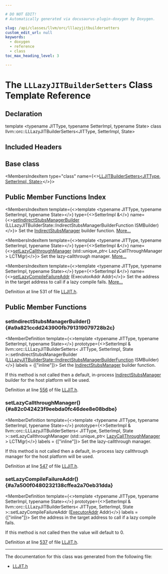 ```yaml
---

# DO NOT EDIT!
# Automatically generated via docusaurus-plugin-doxygen by Doxygen.

slug: /api/classes/llvm/orc/lllazyjitbuildersetters
custom_edit_url: null
keywords:
  - doxygen
  - reference
  - class
toc_max_heading_level: 3

---
```





# The `LLLazyJITBuilderSetters` Class Template Reference

<DoxygenPage pluginConfig={pluginConfig}>



## Declaration

<CodeBlock>template &lt;typename JITType, typename SetterImpl, typename State&gt;
class llvm::orc::LLLazyJITBuilderSetters&lt;JITType, SetterImpl, State&gt;</CodeBlock>

## Included Headers

<IncludesList>
<IncludesListItem
  filePath="llvm/ExecutionEngine/Orc/LLJIT.h"
  permalink="/docs/api/files/include/include/llvm/include/llvm/executionengine/include/llvm/executionengine/orc/lljit-h"
  isLocal="true" />
</IncludesList>

## Base class

<MembersIndex>

<MembersIndexItem
  type="class"
  name={<><a href="/docs/api/classes/llvm/orc/lljitbuildersetters">LLJITBuilderSetters&lt;JITType, SetterImpl, State&gt;</a></>}>
</MembersIndexItem>

</MembersIndex>

## Public Member Functions Index

<MembersIndex>

<MembersIndexItem
  template={<>template &lt;typename JITType, typename SetterImpl, typename State&gt;</>}
  type={<>SetterImpl &amp;</>}
  name={<><a href="#a9a821ccdd243900fb791319079728b2c">setIndirectStubsManagerBuilder</a> (LLLazyJITBuilderState::IndirectStubsManagerBuilderFunction ISMBuilder)</>}>
Set the <a href="/docs/api/classes/llvm/orc/indirectstubsmanager">IndirectStubsManager</a> builder function. <a href="#a9a821ccdd243900fb791319079728b2c">More...</a>
</MembersIndexItem>

<MembersIndexItem
  template={<>template &lt;typename JITType, typename SetterImpl, typename State&gt;</>}
  type={<>SetterImpl &amp;</>}
  name={<><a href="#a82c042423f9eebda0fc46dee8e08bdbe">setLazyCallthroughManager</a> (std::unique&#95;ptr&lt; LazyCallThroughManager &gt; LCTMgr)</>}>
Set the lazy-callthrough manager. <a href="#a82c042423f9eebda0fc46dee8e08bdbe">More...</a>
</MembersIndexItem>

<MembersIndexItem
  template={<>template &lt;typename JITType, typename SetterImpl, typename State&gt;</>}
  type={<>SetterImpl &amp;</>}
  name={<><a href="#a7a500f0480232138cffea2a70eb31dda">setLazyCompileFailureAddr</a> (ExecutorAddr Addr)</>}>
Set the address in the target address to call if a lazy compile fails. <a href="#a7a500f0480232138cffea2a70eb31dda">More...</a>
</MembersIndexItem>

</MembersIndex>


Definition at line 531 of file <a href="/docs/api/files/include/include/llvm/include/llvm/executionengine/include/llvm/executionengine/orc/lljit-h">LLJIT.h</a>.

<SectionDefinition>

## Public Member Functions

### setIndirectStubsManagerBuilder() {#a9a821ccdd243900fb791319079728b2c}

<MemberDefinition
  template={<>template &lt;typename JITType, typename SetterImpl, typename State&gt;</>}
  prototype={<>SetterImpl &amp; llvm::orc::LLLazyJITBuilderSetters&lt; JITType, SetterImpl, State &gt;::setIndirectStubsManagerBuilder (<a href="/docs/api/classes/llvm/orc/lllazyjitbuilderstate/#a5b3291d514ce24e1e70b30d9c7eeceae">LLLazyJITBuilderState::IndirectStubsManagerBuilderFunction</a> ISMBuilder)</>}
  labels = {["inline"]}>
Set the <a href="/docs/api/classes/llvm/orc/indirectstubsmanager">IndirectStubsManager</a> builder function.

If this method is not called then a default, in-process <a href="/docs/api/classes/llvm/orc/indirectstubsmanager">IndirectStubsManager</a> builder for the host platform will be used.

Definition at line <a href="/docs/api/files/include/include/llvm/include/llvm/executionengine/include/llvm/executionengine/orc/lljit-h/#l00556">556</a> of file <a href="/docs/api/files/include/include/llvm/include/llvm/executionengine/include/llvm/executionengine/orc/lljit-h">LLJIT.h</a>.
</MemberDefinition>

### setLazyCallthroughManager() {#a82c042423f9eebda0fc46dee8e08bdbe}

<MemberDefinition
  template={<>template &lt;typename JITType, typename SetterImpl, typename State&gt;</>}
  prototype={<>SetterImpl &amp; llvm::orc::LLLazyJITBuilderSetters&lt; JITType, SetterImpl, State &gt;::setLazyCallthroughManager (std::unique&#95;ptr&lt; <a href="/docs/api/classes/llvm/orc/lazycallthroughmanager">LazyCallThroughManager</a> &gt; LCTMgr)</>}
  labels = {["inline"]}>
Set the lazy-callthrough manager.

If this method is not called then a default, in-process lazy callthrough manager for the host platform will be used.

Definition at line <a href="/docs/api/files/include/include/llvm/include/llvm/executionengine/include/llvm/executionengine/orc/lljit-h/#l00547">547</a> of file <a href="/docs/api/files/include/include/llvm/include/llvm/executionengine/include/llvm/executionengine/orc/lljit-h">LLJIT.h</a>.
</MemberDefinition>

### setLazyCompileFailureAddr() {#a7a500f0480232138cffea2a70eb31dda}

<MemberDefinition
  template={<>template &lt;typename JITType, typename SetterImpl, typename State&gt;</>}
  prototype={<>SetterImpl &amp; llvm::orc::LLLazyJITBuilderSetters&lt; JITType, SetterImpl, State &gt;::setLazyCompileFailureAddr (<a href="/docs/api/classes/llvm/orc/executoraddr">ExecutorAddr</a> Addr)</>}
  labels = {["inline"]}>
Set the address in the target address to call if a lazy compile fails.

If this method is not called then the value will default to 0.

Definition at line <a href="/docs/api/files/include/include/llvm/include/llvm/executionengine/include/llvm/executionengine/orc/lljit-h/#l00537">537</a> of file <a href="/docs/api/files/include/include/llvm/include/llvm/executionengine/include/llvm/executionengine/orc/lljit-h">LLJIT.h</a>.
</MemberDefinition>

</SectionDefinition>

<hr/>

The documentation for this class was generated from the following file:

<ul>
<li><a href="/docs/api/files/include/include/llvm/include/llvm/executionengine/include/llvm/executionengine/orc/lljit-h">LLJIT.h</a></li>
</ul>

</DoxygenPage>
